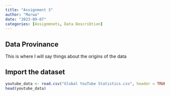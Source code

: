```yaml
---
title: "Assignment 3"
author: "Marwa"
date: "2023-09-07"
categories: [Assignmnets, Data Describtion]
---
```


## Data Provinance


This is where I will say things about the origins of the data 

## Import the dataset

```r
youtube_data <- read.csv("Global YouTube Statistics.csv", header = TRUE)
head(youtube_data)
```

